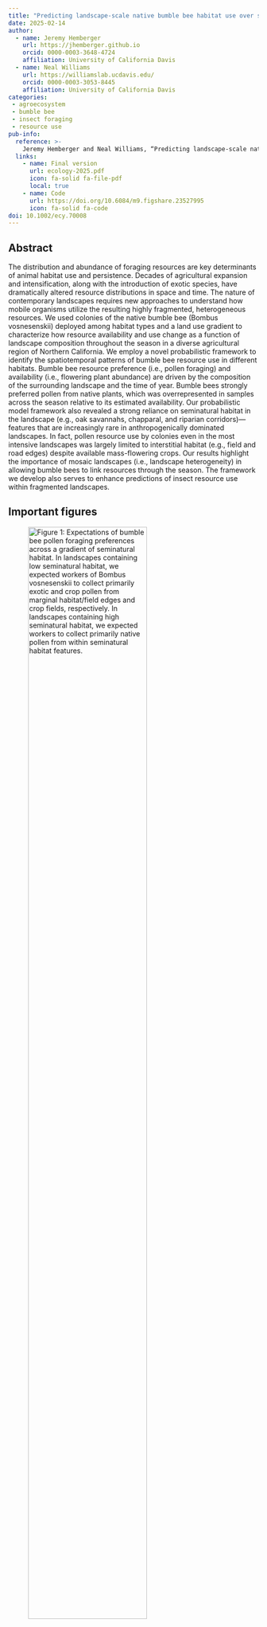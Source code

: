 ```yaml
---
title: "Predicting landscape‐scale native bumble bee habitat use over space, time, and forage availability"
date: 2025-02-14
author:
  - name: Jeremy Hemberger
    url: https://jhemberger.github.io
    orcid: 0000-0003-3648-4724
    affiliation: University of California Davis
  - name: Neal Williams
    url: https://williamslab.ucdavis.edu/
    orcid: 0000-0003-3053-8445
    affiliation: University of California Davis
categories:
 - agroecosystem
 - bumble bee
 - insect foraging
 - resource use
pub-info:
  reference: >-
    Jeremy Hemberger and Neal Williams, “Predicting landscape‐scale native bumble bee habitat use over space, time, and forage availability” <em>Ecology</em> 2025, doi: <a href="https://doi.org/10.1002/ecy.70008"><code>10.1002/ecy.70008</code></a>
  links:
    - name: Final version
      url: ecology-2025.pdf
      icon: fa-solid fa-file-pdf
      local: true
    - name: Code
      url: https://doi.org/10.6084/m9.figshare.23527995
      icon: fa-solid fa-code
doi: 10.1002/ecy.70008
---
```


## Abstract

The distribution and abundance of foraging resources are key determinants of animal habitat use and persistence. Decades of agricultural expansion and intensification, along with the introduction of exotic species, have dramatically altered resource distributions in space and time. The nature of contemporary landscapes requires new approaches to understand how mobile organisms utilize the resulting highly fragmented, heterogeneous resources. We used colonies of the native bumble bee (Bombus vosnesenskii) deployed among habitat types and a land use gradient to characterize how resource availability and use change as a function of landscape composition throughout the season in a diverse agricultural region of Northern California. We employ a novel probabilistic framework to identify the spatiotemporal patterns of bumble bee resource use in different habitats. Bumble bee resource preference (i.e., pollen foraging) and availability (i.e., flowering plant abundance) are driven by the composition of the surrounding landscape and the time of year. Bumble bees strongly preferred pollen from native plants, which was overrepresented in samples across the season relative to its estimated availability. Our probabilistic model framework also revealed a strong reliance on seminatural habitat in the landscape (e.g., oak savannahs, chapparal, and riparian corridors)—features that are increasingly rare in anthropogenically dominated landscapes. In fact, pollen resource use by colonies even in the most intensive landscapes was largely limited to interstitial habitat (e.g., field and road edges) despite available mass-flowering crops. Our results highlight the importance of mosaic landscapes (i.e., landscape heterogeneity) in allowing bumble bees to link resources through the season. The framework we develop also serves to enhance predictions of insect resource use within fragmented landscapes.

## Important figures

![<strong>Figure 1:</strong> Expectations of bumble bee pollen foraging preferences across a gradient of seminatural habitat. In landscapes containing low seminatural habitat, we expected workers of Bombus vosnesenskii to collect primarily exotic and crop pollen from marginal habitat/field edges and crop fields, respectively. In landscapes containing high seminatural habitat, we expected workers to collect primarily native pollen from within seminatural habitat features.](fig1.jpg){ width=75% }

![<strong>Figure 2:</strong> Combining spatial information on distance‐weighted flower abundance from surveys along with model‐predicted foraging probability given seminatural habitat amount reveals the probability of bumble bees foraging on different landscape elements at three representative sites across the gradient of seminatural habitat (columns) and study months (rows). Darker colors indicate a higher probability of Bombus vosnesenskii foraging in each pixel.](fig2.jpg){ width=75% }

## Citation

``` bibtex
@article{10.1002/ecy.70008, 
year = {2025}, 
title = {{Predicting landscape‐scale native bumble bee habitat use over space, time, and forage availability}}, 
author = {Hemberger, Jeremy and Williams, Neal}, 
journal = {Ecology}, 
issn = {0012-9658}, 
doi = {10.1002/ecy.70008}, 
number = {2}, 
volume = {106}
}
```
